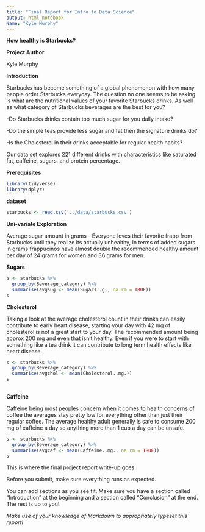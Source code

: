 ```yaml
---
title: "Final Report for Intro to Data Science"
output: html_notebook
Name: "Kyle Murphy"
---
```


**How healthy is Starbucks?**

**Project Author**

Kyle Murphy

**Introduction**

Starbucks has become something of a global phenomenon with how many people order Starbucks everyday. The question no one seems to be asking is what are the nutritional values of your favorite Starbucks drinks. As well as what category of Starbucks beverages are the best for you?

-Do Starbucks drinks contain too much sugar for you daily intake?

-Do the simple teas provide less sugar and fat then the signature drinks do?

-Is the Cholesterol in their drinks acceptable for regular health habits?

Our data set explores 221 different drinks with characteristics like saturated fat, caffeine, sugars, and protein percentage.

**Prerequisites**

```r
library(tidyverse)
library(dplyr)

```

**dataset**
```r
starbucks <- read.csv('../data/starbucks.csv')
```

**Uni-variate Exploration**

Average sugar amount in grams - Everyone loves their favorite frapp from Starbucks until they realize its actually unhealthy, In terms of added sugars in grams frappucinos have almost double the recommended healthy amount per day of 24 grams for women and 36 grams for men.

**Sugars**
```r
s <- starbucks %>%
  group_by(Beverage_category) %>%
  summarise(avgsug <- mean(Sugars..g., na.rm = TRUE))
s
```
**Cholesterol**

Taking a look at the average cholesterol count in their drinks can easily contribute to early heart disease, starting your day with 42 mg of cholesterol is not a great start to your day. The recommended amount being approx 200 mg and even that isn't healthy. Even if you were to start with something like a tea drink it can contribute to long term health effects like heart disease.

```r
s <- starbucks %>%
  group_by(Beverage_category) %>%
  summarise(avgchol <- mean(Cholesterol..mg.))
s
  
```

**Caffeine**

Caffeine being most peoples concern when it comes to health concerns of coffee the averages stay pretty low for everything other than just their regular coffee. The average healthy adult generally is safe to consume 200 mg of caffeine a day so anything more than 1 cup a day can be unsafe. 
```r
s <- starbucks %>%
  group_by(Beverage_category) %>%
  summarise(avgcaf <- mean(Caffeine..mg., na.rm = TRUE))
s
```




This is where the final project report write-up goes. 


Before you submit, make sure everything runs as expected.

You can add sections as you see fit. Make sure you have a section called "Introduction" at the beginning and a section called "Conclusion" at the end. The rest is up to you!

_Make use of your knowledge of Markdown to appropriately typeset this report!_